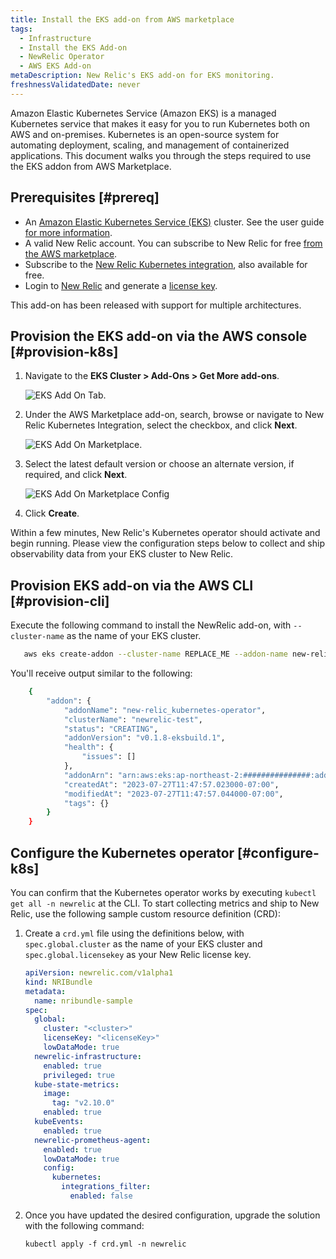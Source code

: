 ```yaml
---
title: Install the EKS add-on from AWS marketplace
tags:
  - Infrastructure
  - Install the EKS Add-on
  - NewRelic Operator
  - AWS EKS Add-on
metaDescription: New Relic's EKS add-on for EKS monitoring.
freshnessValidatedDate: never
---
```





Amazon Elastic Kubernetes Service (Amazon EKS) is a managed Kubernetes service that makes it easy for you to run Kubernetes both on AWS and on-premises. Kubernetes is an open-source system for automating deployment, scaling, and management of containerized applications. This document walks you through the steps required to use the EKS addon from AWS Marketplace.

## Prerequisites [#prereq]

* An [Amazon Elastic Kubernetes Service (EKS)](https://docs.aws.amazon.com/eks/latest/userguide/what-is-eks.html) cluster. See the user guide [for more information](https://docs.aws.amazon.com/eks/latest/userguide/create-cluster.html).
* A valid New Relic account. You can subscribe to New Relic for free [from the AWS marketplace](https://aws.amazon.com/marketplace/pp/prodview-ov56chowabeb4?sr=0-3&ref_=beagle&applicationId=AWS-Marketplace-Console).
* Subscribe to the [New Relic Kubernetes integration](https://aws.amazon.com/marketplace/pp/prodview-gcywa6keq2ajy?applicationId=AWS-Marketplace-Console&ref_=beagle&sr=0-5), also available for free.
* Login to [New Relic](https://one.newrelic.com/) and generate a [license key](https://one.newrelic.com/api-keys). 

<Callout variant="important">
This add-on has been released with support for multiple architectures.
</Callout>

## Provision the EKS add-on via the AWS console [#provision-k8s]

1. Navigate to the **EKS Cluster > Add-Ons > Get More add-ons**.

    <img
      title="eksAddOnTab.png"
      alt="EKS Add On Tab."
      src={eksAddOnTab}
    />

2. Under the AWS Marketplace add-on, search, browse or navigate to New Relic Kubernetes Integration, select the checkbox, and click **Next**.

    <img
      title="eksAddOnMarketplace.png"
      alt="EKS Add On Marketplace."
      src={eksAddOnMarketplace}
    />

3. Select the latest default version or choose an alternate version, if required, and click **Next**.

    <img
      title="eksAddOnMarketplaceConfig.png"
      alt="EKS Add On Marketplace Config"
      src={eksAddOnMarketplaceConfig}
    />

4. Click **Create**.

Within a few minutes, New Relic's Kubernetes operator should activate and begin running. Please view the configuration steps below to collect and ship observability data from your EKS cluster to New Relic.

## Provision EKS add-on via the AWS CLI [#provision-cli]

Execute the following command to install the NewRelic add-on, with `--cluster-name` as the name of your EKS cluster.

```bash
   aws eks create-addon --cluster-name REPLACE_ME --addon-name new-relic_kubernetes-operator
```

You'll receive output similar to the following:

```bash
    {
        "addon": {
            "addonName": "new-relic_kubernetes-operator",
            "clusterName": "newrelic-test",
            "status": "CREATING",
            "addonVersion": "v0.1.8-eksbuild.1",
            "health": {
                "issues": []
            },
            "addonArn": "arn:aws:eks:ap-northeast-2:###############:addon/kubecon2023-127/new-relic_kubernetes-operator/6cc5e7b7-d8f1-5fa0-c668-2bc9727e16b3",
            "createdAt": "2023-07-27T11:47:57.023000-07:00",
            "modifiedAt": "2023-07-27T11:47:57.044000-07:00",
            "tags": {}
        }
    }
```

## Configure the Kubernetes operator [#configure-k8s]

You can confirm that the Kubernetes operator works by executing `kubectl get all -n newrelic` at the CLI. To start collecting metrics and ship to New Relic, use the following sample custom resource definition (CRD):

1. Create a `crd.yml` file using the definitions below, with `spec.global.cluster` as the name of your EKS cluster and `spec.global.licensekey` as your New Relic license key.

    ```yml
    apiVersion: newrelic.com/v1alpha1
    kind: NRIBundle
    metadata:
      name: nribundle-sample
    spec:
      global:
        cluster: "<cluster>"
        licenseKey: "<licenseKey>"
        lowDataMode: true
      newrelic-infrastructure:
        enabled: true
        privileged: true
      kube-state-metrics:
        image:
          tag: "v2.10.0"
        enabled: true
      kubeEvents:
        enabled: true
      newrelic-prometheus-agent:
        enabled: true
        lowDataMode: true
        config:
          kubernetes:
            integrations_filter:
              enabled: false
    ```

2. Once you have updated the desired configuration, upgrade the solution with the following command:

    ```
    kubectl apply -f crd.yml -n newrelic
    ```
